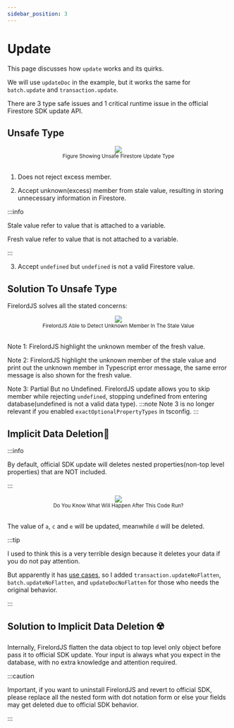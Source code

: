 ```yaml
---
sidebar_position: 3
---
```


# Update

This page discusses how `update` works and its quirks.

We will use `updateDoc` in the example, but it works the same for `batch.update` and `transaction.update`.

There are 3 type safe issues and 1 critical runtime issue in the official Firestore SDK update API.

## Unsafe Type

<div align="center">
	<img src="/firelordv2.6/update1.png" />
</div>
<div align="center">
	<small>Figure Showing Unsafe Firestore Update Type</small>
</div>
<br />

1. Does not reject excess member.

2. Accept unknown(excess) member from stale value,
   resulting in storing unnecessary information in Firestore.

:::info

Stale value refer to value that is attached to a variable.

Fresh value refer to value that is not attached to a variable.

:::

3. Accept `undefined` but `undefined` is not a valid Firestore value.

## Solution To Unsafe Type

FirelordJS solves all the stated concerns:

<div align="center">
	<img src="/firelordv2/update3.png" />
</div>
<div align="center">
	<small>FirelordJS Able to Detect Unknown Member In The Stale Value</small>
</div>
<br />

Note 1: FirelordJS highlight the unknown member of the fresh value.

Note 2: FirelordJS highlight the unknown member of the stale value and print out the unknown member in Typescript error message, the same error message is also shown for the fresh value.

Note 3: Partial But no Undefined. FirelordJS update allows you to skip member while rejecting `undefined`, stopping undefined from entering database(undefined is not a valid data type).
:::note
Note 3 is no longer relevant if you enabled `exactOptionalPropertyTypes` in tsconfig.
:::

## Implicit Data Deletion🦤

:::info

By default, official SDK update will deletes nested properties(non-top level properties) that are NOT included.

:::

<div align="center">
	<img src="/firelordv2/update2.png" />
</div>
<div align="center">
	<small>Do You Know What Will Happen After This Code Run?</small>
</div>
<br />

The value of `a`, `c` and `e` will be updated, meanwhile `d` will be deleted.

:::tip

I used to think this is a very terrible design because it deletes your data if you do not pay attention.

But apparently it has [use cases](https://github.com/tylim88/Firelord/issues/20#issuecomment-1545975918), so I added `transaction.updateNoFlatten`, `batch.updateNoFlatten`, and `updateDocNoFlatten` for those who needs the original behavior.

:::

## Solution to Implicit Data Deletion ☢️

Internally, FirelordJS flatten the data object to top level only object before pass it to official SDK update. Your input is always what you expect in the database, with no extra knowledge and attention required.

:::caution

Important, if you want to uninstall FirelordJS and revert to official SDK, please replace all the nested form with dot notation form or else your fields may get deleted due to official SDK behavior.

:::
